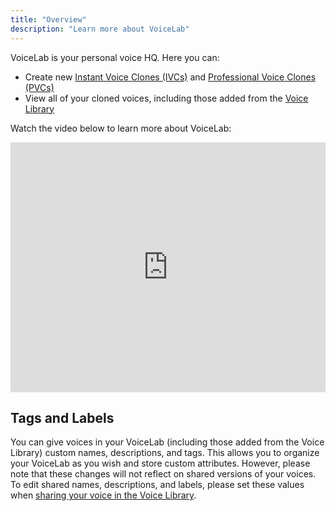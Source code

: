 ```yaml
---
title: "Overview"
description: "Learn more about VoiceLab"
---
```


VoiceLab is your personal voice HQ. Here you can:
- Create new <a href="https://elevenlabs.io/docs/voices/voice-lab/instant-voice-cloning">Instant Voice Clones (IVCs)</a> and <a href="https://elevenlabs.io/docs/voices/voice-lab/professional-voice-cloning">Professional Voice Clones (PVCs)</a>
- View all of your cloned voices, including those added from the <a href="https://elevenlabs.io/docs/voices/voice-library/overview">Voice Library</a>

Watch the video below to learn more about VoiceLab:
<iframe width="100%" height="400" src="https://www.youtube.com/embed/oD0ADULb_2w" title="YouTube video player" frameBorder="0" allow="accelerometer; autoplay; clipboard-write; encrypted-media; gyroscope; picture-in-picture; web-share" allowFullScreen></iframe>

## Tags and Labels
You can give voices in your VoiceLab (including those added from the Voice Library) custom names, descriptions, and tags. This allows you to organize your VoiceLab as you wish and store custom attributes. However, please note that these changes
will not reflect on shared versions of your voices. To edit shared names, descriptions, and labels, please set these values when <a href="https://elevenlabs.io/docs/voices/voice-library/sharing">sharing your voice in the Voice Library</a>.
